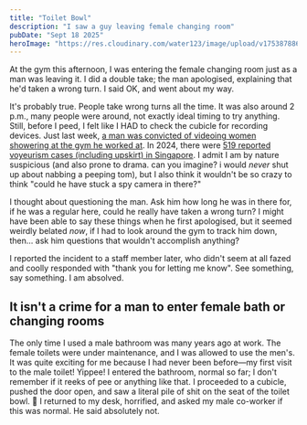 ```yaml
---
title: "Toilet Bowl"
description: "I saw a guy leaving female changing room"
pubDate: "Sept 18 2025"
heroImage: "https://res.cloudinary.com/water123/image/upload/v1753878869/3D9F7A60-7DCE-4751-A0F1-1D1C9628D9E7_1_201_a_frkfcc.jpg"
---
```


At the gym this afternoon, I was entering the female changing room just as a man was leaving it. I did a double take; the man apologised, explaining that he'd taken a wrong turn. I said OK, and went about my way.

It's probably true. People take wrong turns all the time. It was also around 2 p.m., many people were around, not exactly ideal timing to try anything. Still, before I peed, I felt like I HAD to check the cubicle for recording devices. Just last week, [a man was convicted of videoing women showering at the gym he worked at](https://www.straitstimes.com/singapore/courts-crime/former-gym-employee-pleads-guilty-to-taking-voyeuristic-videos-of-women-showering-in-gym). In 2024, there were [519 reported voyeurism cases (including upskirt) in Singapore](https://www.channelnewsasia.com/singapore/police-physical-crime-statistics-2024-shop-theft-voyeurism-4937926). I admit I am by nature suspicious (and also prone to drama. can you imagine? i would _never_ shut up about nabbing a peeping tom), but I also think it wouldn't be so crazy to think "could he have stuck a spy camera in there?"

I thought about questioning the man. Ask him how long he was in there for, if he was a regular here, could he really have taken a wrong turn? I might have been able to say these things when he first apologised, but it seemed weirdly belated _now_, if I had to look around the gym to track him down, then... ask him questions that wouldn't accomplish anything?

I reported the incident to a staff member later, who didn't seem at all fazed and coolly responded with "thank you for letting me know". See something, say something. I am absolved.

## It isn't a crime for a man to enter female bath or changing rooms

The only time I used a male bathroom was many years ago at work. The female toilets were under maintenance, and I was allowed to use the men's. It was quite exciting for me because I had never been before—my first visit to the male toilet! Yippee! I entered the bathroom, normal so far; I don't remember if it reeks of pee or anything like that. I proceeded to a cubicle, pushed the door open, and saw a literal pile of shit on the seat of the toilet bowl. 💩 I returned to my desk, horrified, and asked my male co-worker if this was normal. He said absolutely not.